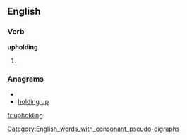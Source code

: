 ==English==
[[Category:English_words_with_consonant_pseudo-digraphs]]

===Verb===
'''upholding'''

# {{present participle of|uphold}}

===Anagrams===
* {{alphagram|dghilnopu}}
* [[holding up#English|holding up]]

[[fr:upholding]]